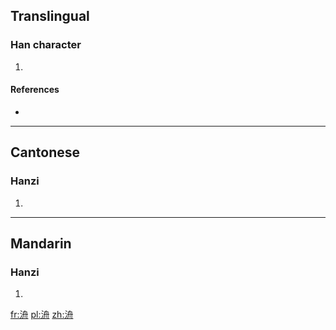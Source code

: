 ==Translingual==

===Han character===
{{Han char|rn=85|rad=水|as=06|sn=9|four=3714<sub>0</sub>|canj=水竹月卜 (EHBY)}}

# {{defn|Han|sort=水06}}

====References====
* {{Han ref|kx=0619.140|dkj=17349|dj=1014.090|hdz=31612.020|uh=6D00|ud=27904|bh=CF7C|bd=53116}}

----

==Cantonese==

===Hanzi===
{{yue-hanzi|jyut=[[pun4]], [[zau1]]|y=pun4, jau1}}

# {{defn|lang=yue|sort=水06}}

----

==Mandarin==

===Hanzi===
{{cmn-hanzi|pin=[[zhōu]] ([[zhou1]])|wg=chou<sup>1</sup>}}

# {{defn|lang=cmn|sort=水06}}

[[fr:洀]]
[[pl:洀]]
[[zh:洀]]